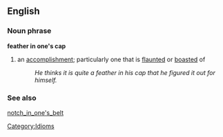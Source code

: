 ==English==
===Noun phrase===
'''feather in one's cap'''
#an [[accomplish]]ment; particularly one that is [[flaunt]]ed or [[boast]]ed of
#:''He thinks it is quite a feather in his cap that he figured it out for himself.''
===See also===
[[notch_in_one's_belt]]

[[Category:Idioms]]